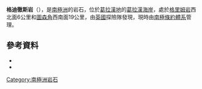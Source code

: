 {{coord|65|20|S|64|32|W|source:GNIS|display=title}}

'''格迪徹斯岩'''（{{lang-en|Gedges Rocks}}），是[[南極洲|南極洲]]的岩石，位於[[葛拉漢地|葛拉漢地]]的[[葛拉漢海岸|葛拉漢海岸]]，處於[[格里姆岩|格里姆岩]]西北面6公里和[[圖森角|圖森角]]西南面19公里，由[[英國|英國]]探險隊發現，現時由[[南極條約體系|南極條約體系]]管理。

==參考資料==
*{{cite gnis | type = antarid | id = 5552| name = Gedges Rocks | accessdate = 2012-04-19}}
*{{usgs-gazetteer|id=5552}}

{{DEFAULTSORT:Gedges Rocks}}
[[Category:南極洲岩石|Category:南極洲岩石]]


{{GrahamCoast-geo-stub}}